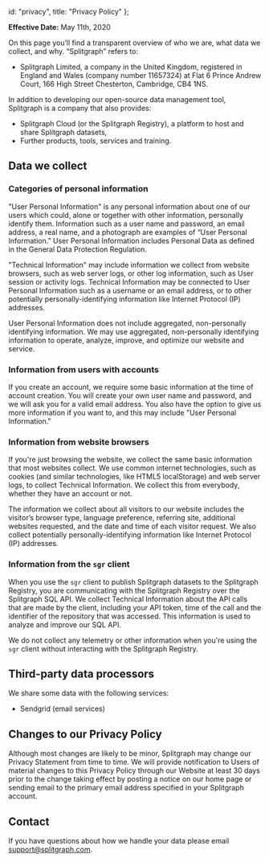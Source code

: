   id: "privacy",
  title: "Privacy Policy"
};

**Effective Date:** May 11th, 2020

On this page you’ll find a transparent overview of who we are, what data we collect, and why. “Splitgraph” refers to:

  * Splitgraph Limited, a company in the United Kingdom, registered in England and Wales (company number 11657324) at Flat 6 Prince Andrew Court, 166 High Street Chesterton, Cambridge, CB4 1NS.

In addition to developing our open-source data management tool, Splitgraph is a company that also provides:

  * Splitgraph Cloud (or the Splitgraph Registry), a platform to host and share Splitgraph datasets,
  * Further products, tools, services and training.

## Data we collect

### Categories of personal information

"User Personal Information" is any personal information about one of our users which could, alone or together with other information, personally identify them. Information such as a user name and password, an email address, a real name, and a photograph are examples of “User Personal Information.” User Personal Information includes Personal Data as defined in the General Data Protection Regulation.

"Technical Information" may include information we collect from website browsers, such as web server logs, or other log information, such as User session or activity logs. Technical Information may be connected to User Personal Information such as a username or an email address, or to other potentially personally-identifying information like Internet Protocol (IP) addresses.

User Personal Information does not include aggregated, non-personally identifying information. We may use aggregated, non-personally identifying information to operate, analyze, improve, and optimize our website and service.

### Information from users with accounts

If you create an account, we require some basic information at the time of account creation. You will create your own user name and password, and we will ask you for a valid email address. You also have the option to give us more information if you want to, and this may include "User Personal Information."

### Information from website browsers

If you're just browsing the website, we collect the same basic information that most websites collect. We use common internet technologies, such as cookies (and similar technologies, like HTML5 localStorage) and web server logs, to collect Technical Information. We collect this from everybody, whether they have an account or not.

The information we collect about all visitors to our website includes the visitor’s browser type, language preference, referring site, additional websites requested, and the date and time of each visitor request. We also collect potentially personally-identifying information like Internet Protocol (IP) addresses.

### Information from the `sgr` client

When you use the `sgr` client to publish Splitgraph datasets to the Splitgraph Registry,
you are communicating with the Splitgraph Registry over the Splitgraph SQL API. We collect
Technical Information about the API calls that are made by the client, including your API token,
time of the call and the identifier of the repository that was accessed. This information is used
to analyze and improve our SQL API.

We do not collect any telemetry or other information when you're using the `sgr` client without
interacting with the Splitgraph Registry.

## Third-party data processors

We share some data with the following services:

  * Sendgrid (email services)

## Changes to our Privacy Policy

Although most changes are likely to be minor, Splitgraph may change our Privacy Statement from time to time. We will provide notification to Users of material changes to this Privacy Policy through our Website at least 30 days prior to the change taking effect by posting a notice on our home page or sending email to the primary email address specified in your Splitgraph account.

## Contact

If you have questions about how we handle your data please email support@splitgraph.com.

